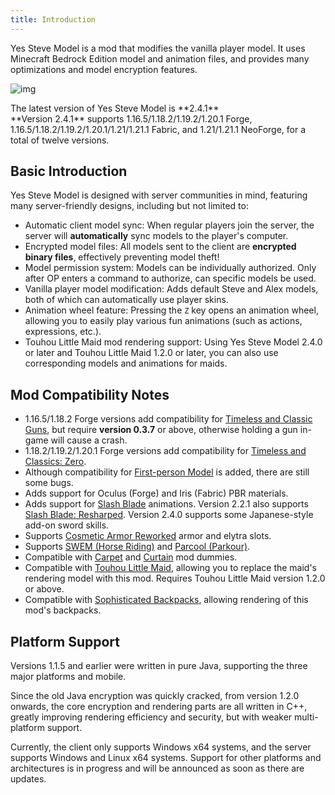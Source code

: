 ```yaml
---
title: Introduction
---
```



Yes Steve Model is a mod that modifies the vanilla player model. It uses Minecraft Bedrock Edition model and animation files, and provides many optimizations and model encryption features.

![img](https://s2.loli.net/2023/01/01/RAor58n6LBct3kW.jpg)

<Aside type="tip">The latest version of Yes Steve Model is **2.4.1**</Aside>

<Aside type="tip">
  **Version 2.4.1** supports 1.16.5/1.18.2/1.19.2/1.20.1 Forge,
  1.16.5/1.18.2/1.19.2/1.20.1/1.21/1.21.1 Fabric, and 1.21/1.21.1 NeoForge, for
  a total of twelve versions.
</Aside>

## Basic Introduction

Yes Steve Model is designed with server communities in mind, featuring many server-friendly designs, including but not limited to:

- Automatic client model sync: When regular players join the server, the server will **automatically** sync models to the player's computer.
- Encrypted model files: All models sent to the client are **encrypted binary files**, effectively preventing model theft!
- Model permission system: Models can be individually authorized. Only after OP enters a command to authorize, can specific models be used.
- Vanilla player model modification: Adds default Steve and Alex models, both of which can automatically use player skins.
- Animation wheel feature: Pressing the `Z` key opens an animation wheel, allowing you to easily play various fun animations (such as actions, expressions, etc.).
- Touhou Little Maid mod rendering support: Using Yes Steve Model 2.4.0 or later and Touhou Little Maid 1.2.0 or later, you can also use corresponding models and animations for maids.

<CardGrid>
  <ImageCard
    src="/intro/first-personal.jpg"
    title="More Realistic First-person Model"
    desc="Mod name: First-person Model, but there are still some hard-to-fix bugs."
    href="/"
  />
  <ImageCard
    src="/intro/tacz.jpg"
    title="TAC/TACZ (Timeless and Classic Guns)"
    desc="Perfectly compatible with gun holding, reloading, aiming, firing, and other actions of this mod."
    href="/"
  />
  <ImageCard
    src="/intro/carry-on.jpg"
    title="Carry On"
    desc="Can play corresponding animations when the player picks up other blocks or entities. In Carry On 1.19.2 and 1.20, you can even pick up players, so you can bond with friends on the server."
    href="/"
  />
  <ImageCard
    src="/intro/slash-blade.jpg"
    title="Slash Blade"
    desc="Can render specific main/offhand Slash Blades. Version 2.3.0 adds compatibility for Slash Blade animations, with 33 new animations. See the default model's slashblade.animation.json file."
    href="/"
  />
  <ImageCard
    src="/intro/swem.jpg"
    title="SWEM (Horse Riding)"
    desc="Adds 11 new animations. See the default model's swem.animation.json file."
    href="/"
  />
  <ImageCard
    src="/intro/parcool.jpg"
    title="Parcool (Parkour)"
    desc="Adds 35 new animations. See the default model's parcool.animation.json file."
    href="/"
  />
  <ImageCard
    src="/intro/touhou-little-maid.jpg"
    title="Touhou Little Maid"
    desc="Adds 15 new animations. See the default model's tlm.animation.json file."
    href="/"
  />
  <ImageCard
    src="/intro/sophisticated-backpacks.jpg"
    title="Sophisticated Backpacks"
    desc="Supports rendering Sophisticated Backpacks."
    href="/"
  />
</CardGrid>

## Mod Compatibility Notes

- 1.16.5/1.18.2 Forge versions add compatibility for [Timeless and Classic Guns](https://www.curseforge.com/minecraft/mc-mods/timeless-and-classic-guns-tac), but require **version 0.3.7** or above, otherwise holding a gun in-game will cause a crash.
- 1.18.2/1.19.2/1.20.1 Forge versions add compatibility for [Timeless and Classics: Zero](https://www.curseforge.com/minecraft/mc-mods/timeless-and-classics-zero).
- Although compatibility for [First-person Model](https://www.curseforge.com/minecraft/mc-mods/first-person-model) is added, there are still some bugs.
- Adds support for Oculus (Forge) and Iris (Fabric) PBR materials.
- Adds support for [Slash Blade](https://www.curseforge.com/minecraft/mc-mods/slashblade) animations. Version 2.2.1 also supports [Slash Blade: Resharped](https://www.curseforge.com/minecraft/mc-mods/slashblade-resharped). Version 2.4.0 supports some Japanese-style add-on sword skills.
- Supports [Cosmetic Armor Reworked](https://www.curseforge.com/minecraft/mc-mods/cosmetic-armor-reworked) armor and elytra slots.
- Supports [SWEM (Horse Riding)](https://www.curseforge.com/minecraft/mc-mods/swem) and [Parcool (Parkour)](https://www.curseforge.com/minecraft/mc-mods/parcool).
- Compatible with [Carpet](https://www.curseforge.com/minecraft/mc-mods/carpet) and [Curtain](https://www.curseforge.com/minecraft/mc-mods/curtain) mod dummies.
- Compatible with [Touhou Little Maid](https://www.curseforge.com/minecraft/mc-mods/touhou-little-maid), allowing you to replace the maid's rendering model with this mod. Requires Touhou Little Maid version 1.2.0 or above.
- Compatible with [Sophisticated Backpacks](https://modrinth.com/mod/sophisticated-backpacks), allowing rendering of this mod's backpacks.

## Platform Support

Versions 1.1.5 and earlier were written in pure Java, supporting the three major platforms and mobile.

Since the old Java encryption was quickly cracked, from version 1.2.0 onwards, the core encryption and rendering parts are all written in C++, greatly improving rendering efficiency and security, but with weaker multi-platform support.

Currently, the client only supports Windows x64 systems, and the server supports Windows and Linux x64 systems. Support for other platforms and architectures is in progress and will be announced as soon as there are updates.
